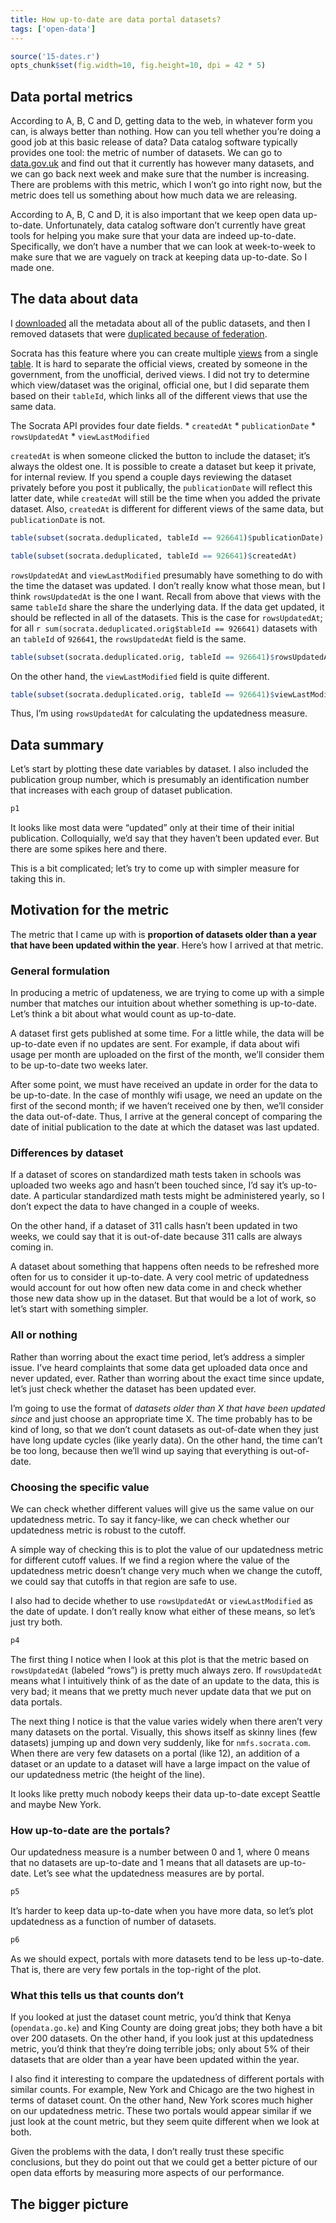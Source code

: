 ```yaml
---
title: How up-to-date are data portal datasets?
tags: ['open-data']
---
```

```r
source('15-dates.r')
opts_chunk$set(fig.width=10, fig.height=10, dpi = 42 * 5)
```

## Data portal metrics
According to A, B, C and D, getting data to the web, in whatever form
you can, is always better than nothing. How can you tell whether you're
doing a good job at this basic release of data? Data catalog software
typically provides one tool: the metric of number of datasets. We can go to
[data.gov.uk](https://data.gov.uk) and find out that it currently has
however many datasets, and we can go back next week and make sure that
the number is increasing. There are problems with this metric, which I
won't go into right now, but the metric does tell us something about how
much data we are releasing.

According to A, B, C and D, it is also important that we keep open data
up-to-date. Unfortunately, data catalog software don't currently
have great tools for helping you make sure that your data are indeed
up-to-date. Specifically, we don't have a number that we can look at
week-to-week to make sure that we are vaguely on track at keeping data
up-to-date. So I made one.

## The data about data
I [downloaded]()
all the metadata about all of the public datasets, and then I removed
datasets that were [duplicated because of federation]().

Socrata has this feature where you can create multiple
[views]() from a single
[table]().
It is hard to separate the official views, created by someone in the
government, from the unofficial, derived views. I did not try to determine
which view/dataset was the original, official one, but I did separate
them based on their `tableId`, which links all of the different views
that use the same data.

The Socrata API provides four date fields.
* `createdAt`
* `publicationDate`
* `rowsUpdatedAt`
* `viewLastModified`

`createdAt` is when someone clicked the button to include the dataset;
it's always the oldest one. It is possible to create a dataset but keep
it private, for internal review. If you spend a couple days reviewing
the dataset privately before you post it publically, the `publicationDate`
will reflect this latter date, while `createdAt` will still be the time
when you added the private dataset. Also, `createdAt` is different for
different views of the same data, but `publicationDate` is not.

```r
table(subset(socrata.deduplicated, tableId == 926641)$publicationDate)
```

```r
table(subset(socrata.deduplicated, tableId == 926641)$createdAt)
```

`rowsUpdatedAt` and `viewLastModified` presumably have something to do
with the time the dataset was updated. I don't really know what those
mean, but I think `rowsUpdatedAt` is the one I want. Recall from above
that views with the same `tableId` share the share the underlying data.
If the data get updated, it should be reflected in all of the datasets.
This is the case for `rowsUpdatedAt`; for all
`r sum(socrata.deduplicated.orig$tableId == 926641)`
datasets with an `tableId` of `926641`, the `rowsUpdatedAt` field
is the same.

```r
table(subset(socrata.deduplicated.orig, tableId == 926641)$rowsUpdatedAt)
```

On the other hand, the `viewLastModified` field is quite different.

```r
table(subset(socrata.deduplicated.orig, tableId == 926641)$viewLastModified)
```

Thus, I'm using `rowsUpdatedAt` for calculating the updatedness measure.

## Data summary
Let's start by plotting these date variables by dataset.
I also included the publication group number, which is presumably
an identification number that increases with each group of dataset
publication.

```r
p1
```

It looks like most data were "updated" only at their time of their
initial publication. Colloquially, we'd say that they haven't been
updated ever. But there are some spikes here and there.

This is a bit complicated; let's try to come up with simpler measure
for taking this in.

## Motivation for the metric
The metric that I came up with is **proportion of datasets older than
a year that have been updated within the year**. Here's how I arrived
at that metric.

### General formulation
In producing a metric of updateness, we are trying to come up with a
simple number that matches our intuition about whether something is
up-to-date. Let's think a bit about what would count as up-to-date.

A dataset first gets published at some time. For a little while, the
data will be up-to-date even if no updates are sent. For example, if
data about wifi usage per month are uploaded on the first of the month,
we'll consider them to be up-to-date two weeks later.

After some point, we must have received an update in order for the
data to be up-to-date. In the case of monthly wifi usage, we need an
update on the first of the second month; if we haven't received one
by then, we'll consider the data out-of-date. Thus, I arrive at the
general concept of comparing the date of initial publication to the
date at which the dataset was last updated.

### Differences by dataset
If a dataset of scores on standardized math tests taken in schools
was uploaded two weeks ago and hasn't been touched since, I'd say it's
up-to-date. A particular standardized math tests might be administered
yearly, so I don't expect the data to have changed in a couple of weeks.

On the other hand, if a dataset of 311 calls hasn't been updated in
two weeks, we could say that it is out-of-date because 311 calls are
always coming in.

A dataset about something that happens often needs to be refreshed
more often for us to consider it up-to-date. A very cool metric of
updatedness would account for out how often new data come in and
check whether those new data show up in the dataset. But that would
be a lot of work, so let's start with something simpler.

### All or nothing
Rather than worring about the exact time period, let's address a simpler
issue. I've heard complaints that some data get uploaded data once and
never updated, ever. Rather than worring about the exact time since update,
let's just check whether the dataset has been updated ever.

I'm going to use the format of *datasets older than X that have been updated since*
and just choose an appropriate time X. The time probably has to be kind of
long, so that we don't count datasets as out-of-date when they just have
long update cycles (like yearly data). On the other hand, the time can't be
too long, because then we'll wind up saying that everything is out-of-date.

### Choosing the specific value
We can check whether different values will give us the same value on our
updatedness metric. To say it fancy-like, we can check whether our updatedness
metric is robust to the cutoff.

A simple way of checking this is to plot the value of our updatedness
metric for different cutoff values. If we find a region where the value
of the updatedness metric doesn't change very much when we change the
cutoff, we could say that cutoffs in that region are safe to use.

I also had to decide whether to use `rowsUpdatedAt` or `viewLastModified`
as the date of update. I don't really know what either of these means, so
let's just try both.

```r
p4
```

The first thing I notice when I look at this plot is that the metric based
on `rowsUpdatedAt` (labeled "rows") is pretty much always zero.
If `rowsUpdatedAt` means what I intuitively think of as the date of an update
to the data, this is very bad; it means that we pretty much never update
data that we put on data portals.

The next thing I notice is that the value varies widely when there aren't
very many datasets on the portal. Visually, this shows itself as skinny
lines (few datasets) jumping up and down very suddenly, like for
`nmfs.socrata.com`. When there are very few datasets on a portal
(like 12), an addition of a dataset or an update to a dataset will have
a large impact on the value of our updatedness metric (the height of the line).

It looks like pretty much nobody keeps their data up-to-date except Seattle
and maybe New York.




### How up-to-date are the portals?
Our updatedness measure is a number between 0 and 1, where 0 means that no
datasets are up-to-date and 1 means that all datasets are up-to-date. Let's
see what the updatedness measures are by portal.

```r
p5
```

It's harder to keep data up-to-date when you have more data, so let's plot
updatedness as a function of number of datasets.

```r
p6
```

As we should expect, portals with more datasets tend to be less up-to-date.
That is, there are very few portals in the top-right of the plot.

### What this tells us that counts don't
If you looked at just the dataset count metric, you'd think that
Kenya (`opendata.go.ke`) and King County are doing great jobs;
they both have a bit over 200 datasets.
On the other hand, if you look just at this updatedness metric,
you'd think that they're doing terrible jobs; only about 5% of
their datasets that are older than a year have been updated within the year.

I also find it interesting to compare the updatedness of different
portals with similar counts. For example, New York and Chicago are
the two highest in terms of dataset count. On the other hand,
New York scores much higher on our updatedness metric.
These two portals would appear similar if we just look at the count
metric, but they seem quite different when we look at both.

Given the problems with the data, I don't really trust these specific
conclusions, but they do point out that we could get a better picture
of our open data efforts by measuring more aspects of our performance.

## The bigger picture
